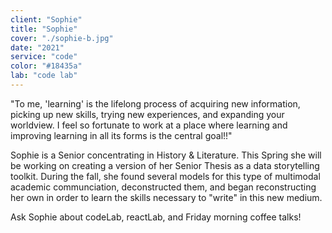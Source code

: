 ```yaml
---
client: "Sophie"
title: "Sophie"
cover: "./sophie-b.jpg"
date: "2021"
service: "code"
color: "#18435a"
lab: "code lab"
---
```


"To me, 'learning' is the lifelong process of acquiring new information, picking up new skills, trying new experiences, and expanding your worldview. I feel so fortunate to work at a place where learning and improving learning in all its forms is the central goal!!"

Sophie is a Senior concentrating in History & Literature. This Spring she will be working on creating a version of her Senior Thesis as a data storytelling toolkit. During the fall, she found several models for this type of multimodal academic communciation, deconstructed them, and began reconstructing her own in order to learn the skills necessary to "write" in this new medium.

Ask Sophie about codeLab, reactLab, and Friday morning coffee talks!
